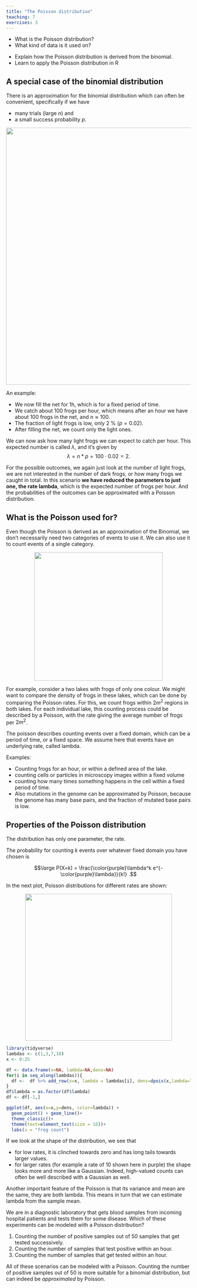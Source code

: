 ```yaml
---
title: "The Poisson distribution"
teaching: 7
exercises: 3
---
```


:::::::::::::::::::::::::::::::::::::: questions 

- What is the Poisson distribution?  
- What kind of data is it used on?

::::::::::::::::::::::::::::::::::::::::::::::::

::::::::::::::::::::::::::::::::::::: objectives
- Explain how the Poisson distribution is derived from the binomial.  
- Learn to apply the Poisson distribution in R
::::::::::::::::::::::::::::::::::::::::::::::::


## A special case of the binomial distribution

There is an approximation for the binomial distribution which can often be convenient, specifically if we have 

- many trials (large $n$) and  
- a small success probability $p$.  


<p align="center">
<img src="/fig/poisson-derivation.png" width="700"/>
</p>

An example: 

- We now fill the net for 1h, which is for a fixed period of time. 
- We catch about 100 frogs per hour, which means after an hour we have about 100 frogs in the net, and  $n \approx 100$.  
- The fraction of light frogs is low, only 2 % ($p=0.02$).  
- After filling the net, we count only the light ones. 

We can now ask how many light frogs we can expect to catch per hour. This expected number is called $\lambda$, and it's given by  
 $$\lambda = n*p = 100 \cdot 0.02 = 2.$$ 

For the possible outcomes, we again just look at the number of light frogs, we are not interested in the number of dark frogs, or how many frogs we caught in total.
In this scenario **we have reduced the parameters to just one, the rate lambda**, which is the expected number of frogs per hour. And the probabilities of the outcomes can be approximated with a Poisson distribution.


## What is the Poisson used for?

Even though the Poisson is derived as an approximation of the Binomial, we don't necessarily need two categories of events to use it. We can also use it to count events of a single category. 


<p align="center">
<img src="/fig/poisson-lake.png" width="350"/>
</p>

For example, consider a two lakes with frogs of only one colour. We might want to compare the density of frogs in these lakes, which can be done by comparing the Poisson rates. For this, we count frogs within $2 m^2$ regions in both lakes. For each individual lake, this counting process could be described by a Poisson, with the rate giving the average number of frogs per $2 m^2$. 




The poisson describes counting events over a fixed domain, which can be a period of time, or a fixed space. We assume here that events have an underlying rate, called lambda.

Examples:  

- Counting frogs for an hour, or within a defined area of the lake.  
- counting cells or particles in microscopy images within a fixed volume
- counting how many times something happens in the cell within a fixed period of time. 
- Also mutations in the genome can be approximated by Poisson, because the genome has many base pairs, and the fraction of mutated base pairs is low.  

## Properties of the Poisson distribution

The distribution has only one parameter, the rate.  

The probability for counting $k$ events over whatever fixed domain you have chosen is

$$\large P(X=k) = \frac{\color{purple}\lambda^k e^{-\color{purple}\lambda}}{k!} .$$

In the next plot, Poisson distributions for different rates are shown:

<p align="center">
<img src="/fig/many_lambdas_plot.png" width="400"/>
</p>


```r

library(tidyverse)
lambdas <- c(1,3,7,10)
x <- 0:25

df <- data.frame(x=NA, lambda=NA,dens=NA)
for(i in seq_along(lambdas)){
  df <-  df %>% add_row(x=x, lambda = lambdas[i], dens=dpois(x,lambda=lambdas[i]))
}
df$lambda = as.factor(df$lambda)
df <- df[-1,]

ggplot(df, aes(x=x,y=dens, color=lambda)) +
  geom_point() + geom_line()+
  theme_classic()+
  theme(text=element_text(size = 16))+
  labs(x = "frog count")
```


If we look at the shape of the distribution, we see that  

- for low rates, it is clinched towards zero and has long tails towards larger values.
- for larger rates (for example a rate of $10$ shown here in purple) the shape looks more and more like a Gaussian. Indeed, high-valued counts can often be well described with a Gaussian as well.


Another important feature of the Poisson is that its variance and mean are the same, they are both lambda. This means in turn that we can estimate lambda from the sample mean.


::::::::::::::::::::::::: challenge

We are in a diagnostic laboratory that gets blood samples from incoming hospital patients and tests them for some disease. Which of these experiments can be modeled with a Poisson distribution?

1. Counting the number of positive samples out of 50 samples that get tested successively.  
2. Counting the number of samples that test positive within an hour.  
3. Counting the number of samples that get tested within an hour.  

:::::::::::::::::: solution
All of these scenarios can be modeled with a Poisson. Counting the number of positive samples out of 50 is more suitable for a binomial distribution, but can indeed be *approximated* by Poisson.  
::::::::::::::::::::::::::::::::::::::
::::::::::::::::::::::::::::::::::::::
